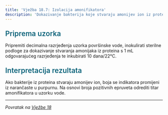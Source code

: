 ```yaml
---
title: 'Vježba 18.7: Izolacija amonifikatora'
description: 'Dokazivanje bakterija koje stvaraju amonijev ion iz proteina'
---
```


<h3 style="color: #096279; font-size: 1.4rem; font-weight: 600; margin: 1.5rem 0 1rem 0;">Priprema uzorka</h3>

Pripremiti decimalna razrjeđenja uzorka površinske vode, inokulirati sterilne podloge za dokazivanje stvaranja amonijaka iz proteina s 1 mL odgovarajućeg razrjeđenja te inkubirati 10 dana/22°C.

<h3 style="color: #096279; font-size: 1.4rem; font-weight: 600; margin: 1.5rem 0 1rem 0;">Interpretacija rezultata</h3>

Ako bakterije iz proteina stvaraju amonijev ion, boja se indikatora promijeni iz narančaste u purpurnu. Na osnovi broja pozitivnih epruveta odrediti titar amonifikatora u uzorku vode.

---

*Povratak na [Vježbe 18](/poglavlje-18/vjezba-18)*

